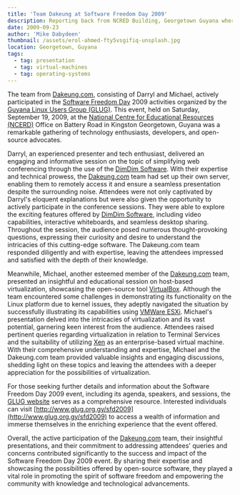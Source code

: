 ```yaml
---
title: 'Team Dakeung at Software Freedom Day 2009'
description: Reporting back from NCRED Building, Georgetown Guyana where activities were held for Software Freedom Day 2009
date: 2009-09-23
author: 'Mike Dabydeen'
thumbnail: /assets/erol-ahmed-fty5vsgifiq-unsplash.jpg
location: Georgetown, Guyana
tags:
  - tag: presentation
  - tag: virtual-machines
  - tag: operating-systems
---
```


The team from [Dakeung.com](http://dakeung.com), consisting of Darryl and Michael, actively participated in the [Software Freedom Day](https://www.softwarefreedomday.org/) 2009 activities
organized by the [Guyana Linux Users Group (GLUG)](https://glug.org.gy). This event, held on Saturday, September 19, 2009, at the [National Centre for Educational Resources (NCERD)](https://www.facebook.com/ncerdguyana/) Office on Battery Road in Kingston Georgetown, Guyana was a remarkable gathering of technology enthusiasts, developers, and open-source advocates.

Darryl, an experienced presenter and tech enthusiast, delivered an engaging and informative session on the topic of simplifying web conferencing through the use of the [DimDim Software](http://www.dimdim.com). With their expertise and technical prowess, the [Dakeung.com](https://dakeung.com) team had set up their own server, enabling them to remotely access it and ensure a seamless presentation despite the surrounding noise. Attendees were not only captivated by Darryl's eloquent explanations but were also given the opportunity to actively participate in the conference sessions. They were able to explore the exciting features offered by [DimDim Software](http://www.dimdim.com), including video capabilities, interactive whiteboards, and seamless desktop sharing. Throughout the session, the audience posed numerous thought-provoking questions, expressing their curiosity and desire to understand the intricacies of this cutting-edge software. The Dakeung.com team responded diligently and with expertise, leaving the attendees impressed and satisfied with the depth of their knowledge.

Meanwhile, Michael, another esteemed member of the [Dakeung.com](http://dakeung.com) team, presented an insightful and educational session on host-based virtualization, showcasing the open-source tool [VirtualBox](https://virtualbox.org). Although the team encountered some challenges in demonstrating its functionality on the Linux platform due to kernel issues, they adeptly navigated the situation by successfully illustrating its capabilities using [VMWare ESXi](https://www.vmware.com/products/esxi-and-esx.html). Michael's presentation delved into the intricacies of virtualization and its vast potential, garnering keen interest from the audience. Attendees raised pertinent queries regarding virtualization in relation to Terminal Services and the suitability of utilizing [Xen](https://xenproject.org) as an enterprise-based virtual machine. With their comprehensive understanding and expertise, Michael and the Dakeung.com team provided valuable insights and engaging discussions, shedding light on these topics and leaving the attendees with a deeper appreciation for the possibilities of virtualization.

For those seeking further details and information about the Software Freedom Day 2009 event, including its agenda, speakers, and sessions, the [GLUG website](http://glug.org.gy) serves as a comprehensive resource. Interested individuals can visit [http://www.glug.org.gy/sfd2009](http://www.glug.org.gy/sfd2009) to access a wealth of information and immerse themselves in the enriching experience that the event offered.

Overall, the active participation of the [Dakeung.com](http://dakeung.com) team, their insightful presentations, and their commitment to addressing attendees' queries and concerns contributed significantly to the success and impact of the Software Freedom Day 2009 event. By sharing their expertise and showcasing the possibilities offered by open-source software, they played a vital role in promoting the spirit of software freedom and empowering the community with knowledge and technological advancements.
